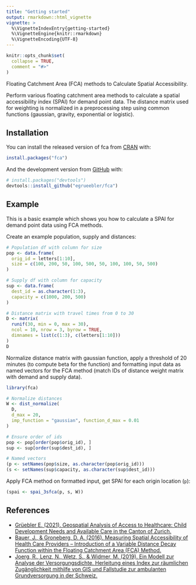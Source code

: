 ```yaml
---
title: "Getting started"
output: rmarkdown::html_vignette
vignette: >
  %\VignetteIndexEntry{getting-started}
  %\VignetteEngine{knitr::rmarkdown}
  %\VignetteEncoding{UTF-8}
---
```


```r
knitr::opts_chunk$set(
  collapse = TRUE,
  comment = "#>"
)
```

Floating Catchment Area (FCA) methods to Calculate Spatial Accessibility.

Perform various floating catchment area methods to calculate a spatial accessibility index (SPAI) for demand point data. The distance matrix used for weighting is normalized in a preprocessing step using common functions (gaussian, gravity, exponential or logistic).

## Installation

You can install the released version of fca from [CRAN](https://CRAN.R-project.org) with:

``` r
install.packages("fca")
```

And the development version from [GitHub](https://github.com/egrueebler/fca) with:

``` r
# install.packages("devtools")
devtools::install_github("egrueebler/fca")
```

## Example

This is a basic example which shows you how to calculate a SPAI for demand point data using FCA methods.

Create an example population, supply and distances:

```r
# Population df with column for size
pop <- data.frame(
  orig_id = letters[1:10],
  size = c(100, 200, 50, 100, 500, 50, 100, 100, 50, 500)
)

# Supply df with column for capacity
sup <- data.frame(
  dest_id = as.character(1:3),
  capacity = c(1000, 200, 500)
)

# Distance matrix with travel times from 0 to 30
D <- matrix(
  runif(30, min = 0, max = 30),
  ncol = 10, nrow = 3, byrow = TRUE,
  dimnames = list(c(1:3), c(letters[1:10]))
)
D
```

Normalize distance matrix with gaussian function, apply a threshold of 20 minutes (to compute beta for the function) and formatting input data as named vectors for the FCA method (match IDs of distance weight matrix with demand and supply data).

```r
library(fca)

# Normalize distances
W <- dist_normalize(
  D,
  d_max = 20,
  imp_function = "gaussian", function_d_max = 0.01
)

# Ensure order of ids
pop <- pop[order(pop$orig_id), ]
sup <- sup[order(sup$dest_id), ]

# Named vectors
(p <- setNames(pop$size, as.character(pop$orig_id)))
(s <- setNames(sup$capacity, as.character(sup$dest_id)))
```

Apply FCA method on formatted input, get SPAI for each origin location (`p`):

```r
(spai <- spai_3sfca(p, s, W))
```

## References

* [Grüebler E. (2021). Geospatial Analysis of Access to Healthcare: Child Development Needs and Available Care in the Canton of Zurich.](https://lean-gate.geo.uzh.ch/prod/typo3conf/ext/qfq/Classes/Api/download.php/mastersThesis/833)
* [Bauer, J., & Groneberg, D. A. (2016). Measuring Spatial Accessibility of Health Care Providers – Introduction of a Variable Distance Decay Function within the Floating Catchment Area (FCA) Method.](https://doi.org/10.1371/journal.pone.0159148)
* [Joerg, R., Lenz, N., Wetz, S., & Widmer, M. (2019). Ein Modell zur Analyse der Versorgungsdichte. Herleitung eines Index zur räumlichen Zugänglichkeit mithilfe von GIS und Fallstudie zur ambulanten Grundversorgung in der Schweiz.](https://www.obsan.admin.ch/de/publikationen/2019-ein-modell-zur-analyse-der-versorgungsdichte)


